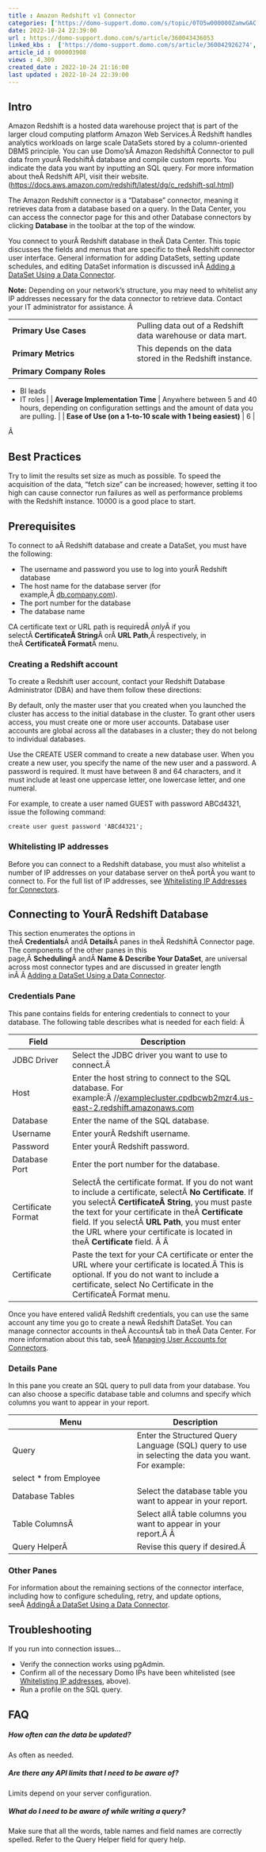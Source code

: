 ```yaml
---
title : Amazon Redshift v1 Connector
categories: ['https://domo-support.domo.com/s/topic/0TO5w000000ZamwGAC']
date: 2022-10-24 22:39:00
url : https://domo-support.domo.com/s/article/360043436053
linked_kbs :  ['https://domo-support.domo.com/s/article/360042926274', 'https://domo-support.domo.com/s/knowledge-base', 'https://domo-support.domo.com/s/article/360042925494', 'https://domo-support.domo.com/s/article/360043429953', 'https://domo-support.domo.com/s/article/360042926054', 'https://domo-support.domo.com/s/article/360043436053', 'https://domo-support.domo.com/s/article/360043429933', 'https://domo-support.domo.com/s/article/360043429693', 'https://domo-support.domo.com/s/topic/0TO5w000000ZamwGAC', 'https://domo-support.domo.com/s/article/360043630093', 'https://domo-support.domo.com/s/article/360043429913']
article_id : 000003908
views : 4,309
created_date : 2022-10-24 21:16:00
last updated : 2022-10-24 22:39:00
---
```




Intro
-----


Amazon Redshift is a hosted data warehouse project that is part of the larger cloud computing platform Amazon Web Services.Â Redshift handles analytics workloads on large scale DataSets stored by a column-oriented DBMS principle. You can use Domo'sÂ Amazon RedshiftÂ Connector to pull data from yourÂ RedshiftÂ database and compile custom reports. You indicate the data you want by inputting an SQL query. For more information about theÂ Redshift API, visit their website. (<https://docs.aws.amazon.com/redshift/latest/dg/c_redshift-sql.html>)


The Amazon Redshift connector is a "Database" connector, meaning it retrieves data from a database based on a query. In the Data Center, you can access the connector page for this and other Database connectors by clicking **Database** in the toolbar at the top of the window.


You connect to yourÂ Redshift database in theÂ Data Center. This topic discusses the fields and menus that are specific to theÂ Redshift connector user interface. General information for adding DataSets, setting update schedules, and editing DataSet information is discussed inÂ [Adding a DataSet Using a Data Connector](..\adding_a_dataset_using_a_connector\index.md).


**Note:** Depending on your network's structure, you may need to whitelist any IP addresses necessary for the data connector to retrieve data. Contact your IT administrator for assistance.
Â 




|  |  |
| --- | --- |
| **Primary Use Cases** | Pulling data out of a Redshift data warehouse or data mart. |
| **Primary Metrics** | This depends on the data stored in the Redshift instance. |
| **Primary Company Roles** | 
* BI leads
* IT roles
 |
| **Average Implementation Time** | Anywhere between 5 and 40 hours, depending on configuration settings and the amount of data you are pulling. |
| **Ease of Use (on a 1-to-10 scale with 1 being easiest)** | 6 |


Â 


Best Practices
--------------


Try to limit the results set size as much as possible. To speed the acquisition of the data, "fetch size" can be increased; however, setting it too high can cause connector run failures as well as performance problems with the Redshift instance. 10000 is a good place to start.


Prerequisites
-------------


To connect to aÂ Redshift database and create a DataSet, you must have the following:



* The username and password you use to log into yourÂ Redshift database
* The host name for the database server (for example,Â [db.company.com](http://db.company.com)).
* The port number for the database
* The database name


CA certificate text or URL path is requiredÂ *only*Â if you selectÂ **CertificateÂ String**Â orÂ **URL Path**,Â respectively, in theÂ **CertificateÂ Format**Â menu.


### Creating a Redshift account


To create a Redshift user account, contact your Redshift Database Administrator (DBA) and have them follow these directions:  
  
By default, only the master user that you created when you launched the cluster has access to the initial database in the cluster. To grant other users access, you must create one or more user accounts. Database user accounts are global across all the databases in a cluster; they do not belong to individual databases.  
  
Use the CREATE USER command to create a new database user. When you create a new user, you specify the name of the new user and a password. A password is required. It must have between 8 and 64 characters, and it must include at least one uppercase letter, one lowercase letter, and one numeral.  
  
For example, to create a user named GUEST with password ABCd4321, issue the following command:  
  
`create user guest password 'ABCd4321';` 


### Whitelisting IP addresses


Before you can connect to a Redshift database, you must also whitelist a number of IP addresses on your database server on theÂ portÂ you want to connect to. For the full list of IP addresses, see [Whitelisting IP Addresses for Connectors](..\allowlisting_ip_addresses_for_connectors__federated_adapters\index.html "Whitelisting IP Addresses for Connectors").


Connecting to YourÂ Redshift Database
-------------------------------------


This section enumerates the options in theÂ **Credentials**Â andÂ **Details**Â panes in theÂ RedshiftÂ Connector page. The components of the other panes in this page,Â **Scheduling**Â andÂ **Name & Describe Your DataSet**, are universal across most connector types and are discussed in greater length inÂ Â [Adding a DataSet Using a Data Connector](..\adding_a_dataset_using_a_connector\index.md).


### Credentials Pane


This pane contains fields for entering credentials to connect to your database. The following table describes what is needed for each field: Â 




| Field | Description |
| --- | --- |
| JDBC Driver | Select the JDBC driver you want to use to connect.Â  |
| Host | Enter the host string to connect to the SQL database. For example:Â //[examplecluster.cpdbcwb2mzr4.us-east-2.redshift.amazonaws.com](http://examplecluster.cpdbcwb2mzr4.us-east-2.redshift.amazonaws.com) |
| Database | Enter the name of the SQL database. |
| Username | Enter yourÂ Redshift username. |
| Password | Enter yourÂ Redshift password. |
| Database Port | Enter the port number for the database. |
| Certificate Format | SelectÂ the certificate format. If you do not want to include a certificate, selectÂ **No Certificate**. If you selectÂ **CertificateÂ String**, you must paste the text for your certificate in theÂ **Certificate** field. If you selectÂ **URL Path**, you must enter the URL where your certificate is located in theÂ **Certificate** field. Â Â  |
| Certificate | Paste the text for your CA certificate or enter the URL where your certificate is located.Â This is optional. If you do not want to include a certificate, select No Certificate in the CertificateÂ Format menu. |


Once you have entered validÂ Redshift credentials, you can use the same account any time you go to create a newÂ Redshift DataSet. You can manage connector accounts in theÂ AccountsÂ tab in theÂ Data Center. For more information about this tab, seeÂ [Managing User Accounts for Connectors](..\managing_user_accounts_for_connectors\index.html "Managing User Accounts for Connectors").


### Details Pane


In this pane you create an SQL query to pull data from your database. You can also choose a specific database table and columns and specify which columns you want to appear in your report.




| Menu | Description |
| --- | --- |
| Query | Enter the Structured Query Language (SQL) query to use in selecting the data you want. For example:
select \* from Employee |
| Database Tables | Select the database table you want to appear in your report. |
| Table ColumnsÂ  | Select allÂ table columns you want to appear in your report.Â Â  |
| Query HelperÂ  | Revise this query if desired.Â  |


### Other Panes


For information about the remaining sections of the connector interface, including how to configure scheduling, retry, and update options, seeÂ [AddingÂ a DataSet Using a Data Connector](..\adding_a_dataset_using_a_connector\index.md).


Troubleshooting
---------------


If you run into connection issues...



* Verify the connection works using pgAdmin.
* Confirm all of the necessary Domo IPs have been whitelisted (see [Whitelisting IP addresses](#h_7aed10c8-825b-494f-98f1-9b84b7652ebc), above).
* Run a profile on the SQL query.


FAQ
---


##### How often can the data be updated?


As often as needed.


##### Are there any API limits that I need to be aware of?


Limits depend on your server configuration.


##### What do I need to be aware of while writing a query?


Make sure that all the words, table names and field names are correctly spelled. Refer to the Query Helper field for query help.